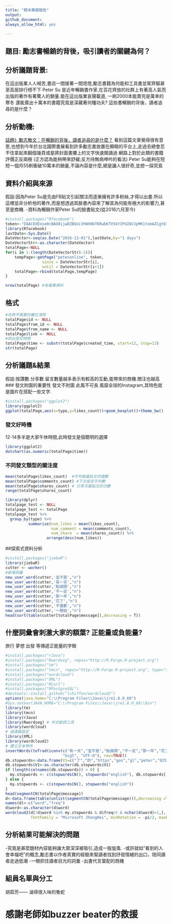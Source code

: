 ```yaml
---
title: "期末專題報告"
output: 
github_document:
always_allow_html: yes
       
---
```


## 題目: 勵志書暢銷的背後，吸引讀者的關鍵為何？

## 分析議題背景:
在這出版業人人喊苦,書店一間接著一間熄燈,勵志書籍為何能和工具書並駕齊驅甚至高居排行榜不下 
Peter Su 是近年暢銷書作家,在百花齊放的社群上有著高人氣而出版的著作有著驚人的銷量.能在這出版業哀聲載道, 一刷2000本能賣完是萬幸的寒冬 還能賣出十萬本的書籍究竟是深藏著何種功夫?
這些書暢銷的背後，讀者追尋的是什麼？

## 分析動機:
[話題》勵志散文：在暢銷的背後，讀者追尋的是什麼？](http://www.openbook.org.tw/article/20170225-249) 看到這篇文章覺得很有意思,也想到今年於台北國際書展看到許多勵志書放置在顯眼的平台上,走過去總會忍不住拿起來翻個幾頁或是將封面書腰上的文字快速閱讀過 
網路上對於此類的書籍評價正反兩極 (正方認為能夠帶來舒緩;反方持無病呻吟的看法) 
Peter Su能夠在短短一個月55刷衝破10萬本的銷量,不論內容是什麼,總是讓人很好奇,並想一探究竟

## 資料介紹與來源
假設:因為Peter Su是先由FB貼文引起關注而逐漸擁有許多粉絲,才得以出書.所以這裡並非分析他的著作,而是想透過其臉書內容來了解其為何能有極大的影響力,甚至是商機.
  -資料為暢銷作家Peter Su的臉書貼文(從2016六月至今)
```r
#install.packages("Rfacebook")  
token<-"EAACEdEose0cBAO8ijwDZBQxLVhWXHbTKRwbKTV5kYIPdZAVJpMK1tomAZCgt67SancZAkO3JRrZCU7wRjAwyBAbRKuF1pS82woRrPZBVZBSP55AhITzvTuiFbHjbMW3CEZBogAnjFZB2qzmhp8TKZCTUT5dsqanFNqNllXPqn33dZBu8sjjZCdiqOMFgBtAK3HSCdYMZD" #access token 
library(Rfacebook) 
lastDate<-Sys.Date() 
DateVector<-seq(as.Date("2016-12-01"),lastDate,by="1 days")  
DateVectorStr<-as.character(DateVector)
totalPage<-NULL
for(i in 1:(length(DateVectorStr)-1)){
    tempPage<-getPage("petesonline", token,
                since = DateVectorStr[i],
                until = DateVectorStr[i+1])
    totalPage<-rbind(totalPage,tempPage)
}
```
```r
nrow(totalPage) #有幾筆資料
```

## 格式
```r
#先將不需要的欄位清除
totalPage$id <- NULL
totalPage$from_id <- NULL
totalPage$from_name <- NULL
totalPage$link <- NULL
#抓出發文時間
totalPage$time <- substr(totalPage$created_time, start=12, stop=13) 
str(totalPage)
```

## 分析議題&結果
假設:按讚數.分享數.留言數量越多表示有較高的互動,能帶來的商機.關注也越高
### 發文附圖的重要性
發文不附圖 此風不可長
風靡全球的Instagram,其特色就是圖片在搭配一些文字.
```r
#install.packages("ggplot2")
library(ggplot2)
ggplot(totalPage,aes(x=type,y=likes_count))+geom_boxplot()+theme_bw() 
```

### 發文好時機
12-14多半是大家午休時間,此時發文是個聰明的選擇
```r
library(ggplot2)
dotchart(as.numeric(totalPage$time))
```

### 不同發文類型的關注度
```r
mean(totalPage$likes_count)  #平均每篇貼文的讚數
mean(totalPage$comments_count) #下方留言平均數
mean(totalPage$shares_count) # 分享次篇貼文的次數
range(totalPage$shares_count)

library(dplyr)
totalpage_test <- NULL
totalpage_test <- totalPage
totalpage_test %>% 
  group_by(type) %>%   
          summarize(num_likes = mean(likes_count),
                    num_comment = mean(comments_count),
                    num_share  = mean(shares_count)) %>%
                  arrange(desc(num_likes))
```
##探索式資料分析
```r
#install.packages("jiebaR")
library(jiebaR)
cutter <- worker()
#新增詞彙
new_user_word(cutter,'並不是',"n")
new_user_word(cutter,'有一天',"n")
new_user_word(cutter,'點個頭',"n")
new_user_word(cutter,'不一定',"n")
new_user_word(cutter,'那一年',"n")
new_user_word(cutter,'花了',"n")
new_user_word(cutter,'不喜歡',"n")
new_user_word(cutter,'一開始',"n")
head(sort(table(cutter[totalPage$message]),decreasing = T))
```
##  什麼詞彙會刺激大家的額葉? 正能量或負能量?
旅行 夢想 出發 等傳遞正能量的字眼
```r
#install.packages("rJava")
#install.packages("Rwordseg", repos="http://R-Forge.R-project.org")
#install.packages("tm")
#install.packages("tmcn", repos="http://R-Forge.R-project.org", type="source")
#install.packages("wordcloud")
#install.packages("XML")
#install.packages("RCurl")
#install.packages("RPostgreSQL")
#devtools::install_github("lchiffon/wordcloud2")
options(java.home="C:\\Program Files\\Java\\jre1.8.0_60")
#Sys.setenv(JAVA_HOME="C:\\Program Files\\Java\\jre1.8.0_60\\bin")
library(tm)
library(tmcn)
library(rJava)
library(Rwordseg) # 中文斷詞工具
library(wordcloud)
# 過濾器設定
library(XML)
library(wordcloud2)
# 建立文本物件
insertWords(toTrad(iconv(c("有一天","並不是","點個頭","不一定","那一年","花了","不喜歡","一開始"),
                         "big5", "UTF-8"), rev=TRUE))
db.stopwords<-data.frame(V1=c("了","的","https","goo","gl","peter","825","30","要","那就","com","tw","00"))
db.stopwords$V1<-as.character(db.stopwords$V1)
if (length(colnames(db.stopwords)) > 0) {
  my.stopwords <- c(stopwordsCN(), stopwords("english"), db.stopwords[,1])
} else {
  my.stopwords <- c(stopwordsCN(), stopwords("english"))
}
head(segmentCN(totalPage$message))
d<-data.frame(table(unlist(segmentCN(totalPage$message))),decreasing =T)
names(d)<-c("word","freq")
d$word<-as.character(d$word)
wordcloud2(d[!d$word %in% my.stopwords & d$freq>5 & nchar(d$word)>1,], 
           fontFamily = "Microsoft JhengHei", minRotation = -pi/2, maxRotation = -pi/2)
```


## 分析結果可能解決的問題
-究竟是甚麼題材內容能夠讓大眾深深被吸引,造成一股旋風.
  -或許就如"看到的人會幸福吧"的概念,勵志書以作者真實的經驗來幫讀者找到抒發情緒的出口，陪同讀者走過低潮
  -一眼抓住讀者目光的詞彙
  -出書代言葉配的商機 


## 組員名單與分工
胡茹芳—— 滷得很入味的魯蛇

# 感謝老師如buzzer beater的救援
